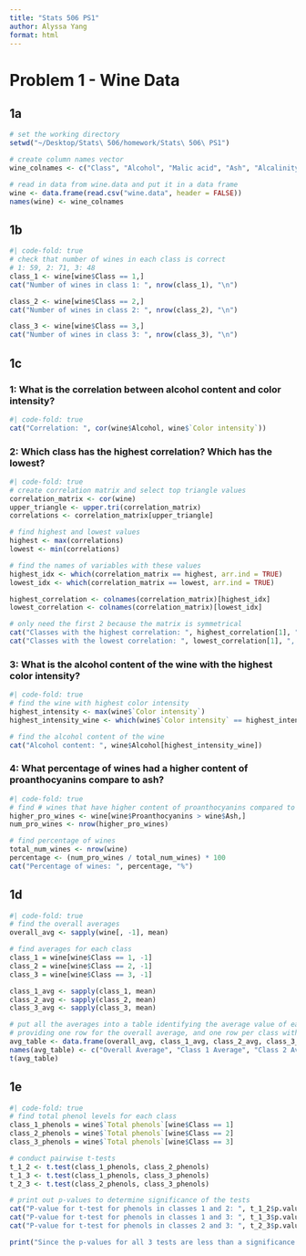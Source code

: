```yaml
---
title: "Stats 506 PS1"
author: Alyssa Yang
format: html
---
```


# Problem 1 - Wine Data

## 1a
```r
# set the working directory
setwd("~/Desktop/Stats\ 506/homework/Stats\ 506\ PS1")

# create column names vector
wine_colnames <- c("Class", "Alcohol", "Malic acid", "Ash", "Alcalinity of ash", "Magnesium", "Total phenols", "Flavanoids", "Nonflavanoid phenols", "Proanthocyanins", "Color intensity", "Hue", "OD280/OD315 of diluted wines", "Proline")

# read in data from wine.data and put it in a data frame
wine <- data.frame(read.csv("wine.data", header = FALSE))
names(wine) <- wine_colnames
```


## 1b
```r
#| code-fold: true
# check that number of wines in each class is correct
# 1: 59, 2: 71, 3: 48
class_1 <- wine[wine$Class == 1,]
cat("Number of wines in class 1: ", nrow(class_1), "\n")

class_2 <- wine[wine$Class == 2,]
cat("Number of wines in class 2: ", nrow(class_2), "\n")

class_3 <- wine[wine$Class == 3,]
cat("Number of wines in class 3: ", nrow(class_3), "\n")
```


## 1c
### 1: What is the correlation between alcohol content and color intensity?
```r
#| code-fold: true
cat("Correlation: ", cor(wine$Alcohol, wine$`Color intensity`))
```

### 2: Which class has the highest correlation? Which has the lowest?
```r
#| code-fold: true
# create correlation matrix and select top triangle values
correlation_matrix <- cor(wine)
upper_triangle <- upper.tri(correlation_matrix)
correlations <- correlation_matrix[upper_triangle]

# find highest and lowest values
highest <- max(correlations)
lowest <- min(correlations)

# find the names of variables with these values
highest_idx <- which(correlation_matrix == highest, arr.ind = TRUE)
lowest_idx <- which(correlation_matrix == lowest, arr.ind = TRUE)

highest_correlation <- colnames(correlation_matrix)[highest_idx]
lowest_correlation <- colnames(correlation_matrix)[lowest_idx]

# only need the first 2 because the matrix is symmetrical
cat("Classes with the highest correlation: ", highest_correlation[1], ", ", highest_correlation[2], "\n")
cat("Classes with the lowest correlation: ", lowest_correlation[1], ", ", lowest_correlation[2], "\n")
```


### 3: What is the alcohol content of the wine with the highest color intensity?
```r
#| code-fold: true
# find the wine with highest color intensity
highest_intensity <- max(wine$`Color intensity`)
highest_intensity_wine <- which(wine$`Color intensity` == highest_intensity)

# find the alcohol content of the wine
cat("Alcohol content: ", wine$Alcohol[highest_intensity_wine])
```


### 4: What percentage of wines had a higher content of proanthocyanins compare to ash?
```r
#| code-fold: true
# find # wines that have higher content of proanthocyanins compared to ash
higher_pro_wines <- wine[wine$Proanthocyanins > wine$Ash,]
num_pro_wines <- nrow(higher_pro_wines)

# find percentage of wines
total_num_wines <- nrow(wine)
percentage <- (num_pro_wines / total_num_wines) * 100
cat("Percentage of wines: ", percentage, "%")
```


## 1d
```r
#| code-fold: true
# find the overall averages
overall_avg <- sapply(wine[, -1], mean)

# find averages for each class
class_1 = wine[wine$Class == 1, -1]
class_2 = wine[wine$Class == 2, -1]
class_3 = wine[wine$Class == 3, -1]

class_1_avg <- sapply(class_1, mean)
class_2_avg <- sapply(class_2, mean)
class_3_avg <- sapply(class_3, mean)

# put all the averages into a table identifying the average value of each variable, 
# providing one row for the overall average, and one row per class with class averages
avg_table <- data.frame(overall_avg, class_1_avg, class_2_avg, class_3_avg)
names(avg_table) <- c("Overall Average", "Class 1 Average", "Class 2 Average", "Class 3 Average")
t(avg_table)
```


## 1e
```r
#| code-fold: true
# find total phenol levels for each class
class_1_phenols = wine$`Total phenols`[wine$Class == 1]
class_2_phenols = wine$`Total phenols`[wine$Class == 2]
class_3_phenols = wine$`Total phenols`[wine$Class == 3]

# conduct pairwise t-tests
t_1_2 <- t.test(class_1_phenols, class_2_phenols)
t_1_3 <- t.test(class_1_phenols, class_3_phenols)
t_2_3 <- t.test(class_2_phenols, class_3_phenols)

# print out p-values to determine significance of the tests
cat("P-value for t-test for phenols in classes 1 and 2: ", t_1_2$p.value, "\n")
cat("P-value for t-test for phenols in classes 1 and 3: ", t_1_3$p.value, "\n")
cat("P-value for t-test for phenols in classes 2 and 3: ", t_2_3$p.value, "\n")

print("Since the p-values for all 3 tests are less than a significance level of alpha = 0.05, the difference between phenol levels in each of the pairs of classes is statistically significant")
```















